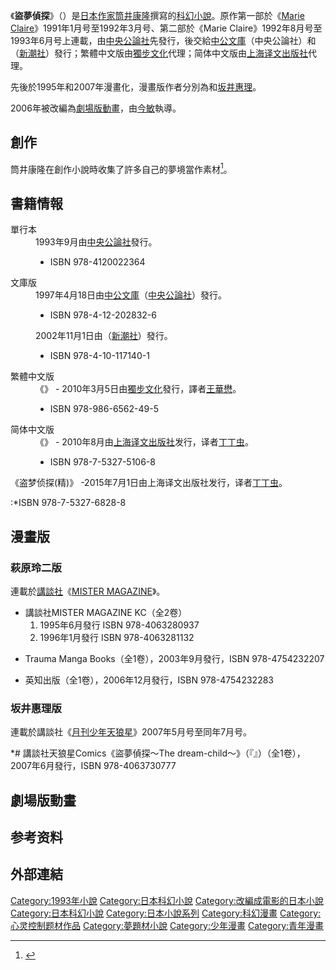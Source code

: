 {{About|科幻小說||Paprika}}
{{Infobox animanga/Headerofja
|title= 盜夢偵探
|image= 
|size= 
|caption= 
|japanese= パプリカ
|english= 
|kana= 
|romaji= 
|genre= [[科幻小说|科幻小说]]
}}
{{Infobox animanga/name
|作品原名= 
|官方譯名= 
|正式譯名= {{flagicon|Taiwan}} 盜夢偵探<br /> {{flagicon|PRC}} 梦侦探
|常用譯名= 红辣椒
}}
{{Infobox animanga/Novel
|輕小說= 
|標題= 
|原作=
|作者= [[筒井康隆|筒井康隆]]
|插圖= 
|出版社= {{flagicon|Japan}} [[中央公論社|中央公論社]]（單行本/文庫版）、[[新潮社|新潮社]]（文庫版）<br /> {{flagicon|Taiwan}} [[獨步文化|獨步文化]]<br /> {{flagicon|PRC}} [[上海译文出版社|上海译文出版社]]
|其他出版社= 
|連載雜誌= [[美麗佳人|Marie Claire]]
|label= {{flagicon|Japan}} [[中公文庫|中公文庫]]、{{Tsl|ja|新潮文庫}}
|網路= 
|發售日= 1993年9月（單行本）<br /> 1997年4月18日（中公文庫）<br /> 2002年11月1日（新潮文庫）
|開始= 1991年1月
|結束= 1993年6月
|冊數= 全1卷
|話數= 
|其他= 
|版權= 
}}
{{Infobox animanga/Manga
|標題= 
|作者= 筒井康隆
|作畫= {{Tsl|ja|萩原玲二}}
|出版社= {{flagicon|Japan}} [[講談社|講談社]]、{{Tsl|ja|英知出版}}
|其他出版社= 
|連載雜誌= [[MISTER_MAGAZINE|MISTER MAGAZINE]]
|label= 講談社MISTER MAGAZINE KC（講談社）<br /> Trauma Manga Books（英知出版）
|網路= 
|發售日= 
|開始= 
|結束= 
|冊數= 全2卷（講談社）<br /> 全1卷（英知出版）
|話數= 
|其他= 
|版權= 
}}
{{Infobox animanga/Manga
|標題= 盜夢偵探〜The dream-child〜
|作者= 筒井康隆
|作畫= [[坂井惠理|坂井惠理]]
|出版社= {{flagicon|Japan}} 講談社
|其他出版社= 
|連載雜誌= [[月刊少年天狼星|月刊少年天狼星]]
|label= 講談社天狼星Comics
|網路= 
|發售日= 
|開始= 
|結束= 
|冊數= 全1卷
|話數= 
|其他= 
|版權= 
}}
{{Infobox animanga/Footerofja}}

《'''盜夢偵探'''》（{{lang-ja|パプリカ}}）是[[日本|日本]][[作家|作家]][[筒井康隆|筒井康隆]]撰寫的[[科幻小說|科幻小說]]。原作第一部於《[[美麗佳人|Marie Claire]]》1991年1月号至1992年3月号、第二部於《Marie Claire》1992年8月号至1993年6月号上連載，由[[中央公論社|中央公論社]]先發行，後交給[[中公文庫|中公文庫]]（中央公論社）和{{Tsl|ja|新潮文庫}}（[[新潮社|新潮社]]）發行；繁體中文版由[[獨步文化|獨步文化]]代理；简体中文版由[[上海译文出版社|上海译文出版社]]代理。

先後於1995年和2007年漫畫化，漫畫版作者分別為{{Tsl|ja|萩原玲二}}和[[坂井惠理|坂井惠理]]。

2006年被改編為[[劇場版動畫|劇場版動畫]]，由[[今敏|今敏]]執導。

== 創作 ==

筒井康隆在創作小說時收集了許多自己的夢境當作素材<ref name="TsutsuiKon">{{cite video |people= |date=2006 |title=''Tsutsui and Kon's Paprika'' |medium=''Paprika'' DVD Special Features |publisher=Sony Pictures}}</ref>。

== 書籍情報 ==
; 單行本
: 1993年9月由[[中央公論社|中央公論社]]發行。
:*ISBN 978-4120022364

; 文庫版
: 1997年4月18日由[[中公文庫|中公文庫]]（[[中央公論社|中央公論社]]）發行。
:*ISBN 978-4-12-202832-6
: 2002年11月1日由{{Tsl|ja|新潮文庫}}（[[新潮社|新潮社]]）發行。
:*ISBN 978-4-10-117140-1

; 繁體中文版
: 《{{lang|zh-hant|盜夢偵探}}》 - 2010年3月5日由[[獨步文化|獨步文化]]發行，譯者[[王華懋|王華懋]]。
:*ISBN 978-986-6562-49-5

; 简体中文版
: 《{{lang|zh-hans|梦侦探}}》 - 2010年8月由[[上海译文出版社|上海译文出版社]]发行，译者[[丁丁虫_（译者）|丁丁虫]]。
:*ISBN 978-7-5327-5106-8

《盗梦侦探(精)》 -2015年7月1日由上海译文出版社发行，译者[[丁丁虫_（译者）|丁丁虫]]。

:*ISBN 978-7-5327-6828-8

==  漫畫版  ==

=== 萩原玲二版 ===
連載於[[講談社|講談社]]《[[MISTER_MAGAZINE|MISTER MAGAZINE]]》。
* 講談社MISTER MAGAZINE KC（全2卷）
*# 1995年6月發行 ISBN 978-4063280937
*# 1996年1月發行 ISBN 978-4063281132
* {{Tsl|ja|英知出版}}Trauma Manga Books（全1卷），2003年9月發行，ISBN 978-4754232207
* 英知出版（全1卷），2006年12月發行，ISBN 978-4754232283

=== 坂井惠理版 ===
連載於講談社《[[月刊少年天狼星|月刊少年天狼星]]》2007年5月号至同年7月号。

*# 講談社天狼星Comics《盜夢偵探〜The dream-child〜》（『{{lang|ja|パプリカ〜The dream-child〜}}』）（全1卷），2007年6月發行，ISBN 978-4063730777

== 劇場版動畫 ==
{{main|盜夢偵探 (電影)}}

== 参考资料 ==
{{reflist}}

== 外部連結 ==

{{DEFAULTSORT:Paprika}}
[[Category:1993年小說|Category:1993年小說]]
[[Category:日本科幻小說|Category:日本科幻小說]]
[[Category:改編成電影的日本小說|Category:改編成電影的日本小說]]
[[Category:日本科幻小說|Category:日本科幻小說]]
[[Category:日本小說系列|Category:日本小說系列]]
[[Category:科幻漫畫|Category:科幻漫畫]]
[[Category:心灵控制题材作品|Category:心灵控制题材作品]]
[[Category:夢題材小說|Category:夢題材小說]]
[[Category:少年漫畫|Category:少年漫畫]]
[[Category:青年漫畫|Category:青年漫畫]]